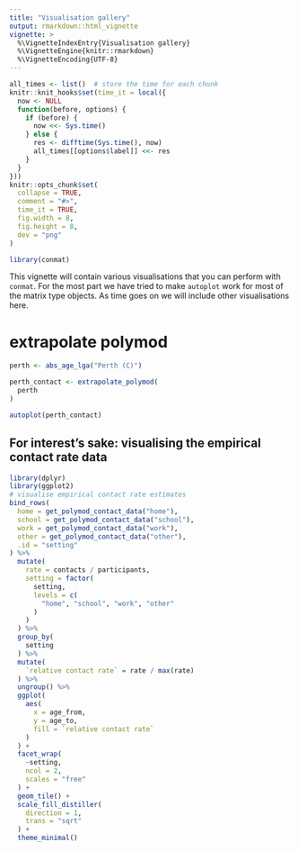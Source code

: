 ```yaml
---
title: "Visualisation gallery"
output: rmarkdown::html_vignette
vignette: >
  %\VignetteIndexEntry{Visualisation gallery}
  %\VignetteEngine{knitr::rmarkdown}
  %\VignetteEncoding{UTF-8}
---
```


```r
all_times <- list()  # store the time for each chunk
knitr::knit_hooks$set(time_it = local({
  now <- NULL
  function(before, options) {
    if (before) {
      now <<- Sys.time()
    } else {
      res <- difftime(Sys.time(), now)
      all_times[[options$label]] <<- res
    }
  }
}))
knitr::opts_chunk$set(
  collapse = TRUE,
  comment = "#>",
  time_it = TRUE,
  fig.width = 8,
  fig.height = 8,
  dev = "png"
)
```


```r
library(conmat)
```

This vignette will contain various visualisations that you can perform with `conmat`. For the most part we have tried to make `autoplot` work for most of the matrix type objects. As time goes on we will include other visualisations here.

# extrapolate polymod

```r
perth <- abs_age_lga("Perth (C)")

perth_contact <- extrapolate_polymod(
  perth
)

autoplot(perth_contact)
```

## For interest's sake: visualising the empirical contact rate data

```r
library(dplyr)
library(ggplot2)
# visualise empirical contact rate estimates
bind_rows(
  home = get_polymod_contact_data("home"),
  school = get_polymod_contact_data("school"),
  work = get_polymod_contact_data("work"),
  other = get_polymod_contact_data("other"),
  .id = "setting"
) %>%
  mutate(
    rate = contacts / participants,
    setting = factor(
      setting,
      levels = c(
        "home", "school", "work", "other"
      )
    )
  ) %>%
  group_by(
    setting
  ) %>%
  mutate(
    `relative contact rate` = rate / max(rate)
  ) %>%
  ungroup() %>%
  ggplot(
    aes(
      x = age_from,
      y = age_to,
      fill = `relative contact rate`
    )
  ) +
  facet_wrap(
    ~setting,
    ncol = 2,
    scales = "free"
  ) +
  geom_tile() +
  scale_fill_distiller(
    direction = 1,
    trans = "sqrt"
  ) +
  theme_minimal()
```
